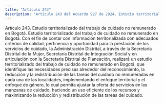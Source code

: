 ```yaml
---
title: "Artículo 243"
description: "Artículo 243 del Acuerdo 927 de 2024. Estudio territorializado del trabajo de cuidado no remunerado en Bogotá."
---
```


Artículo 243. Estudio territorializado del trabajo de cuidado no remunerado en Bogotá. Estudio territorializado del trabajo de cuidado no remunerado en Bogotá. Con el fin de contar con información territorializada con adecuados criterios de calidad, pertinencia y oportunidad para la prestación de los servicios de cuidado, la Administración Distrital, a través de la Secretaría Distrital de la Mujer, Secretaría Distrital de Integración Social y en articulación con la Secretaria Distrital de Planeación, realizará un estudio territorializado del trabajo de cuidado no remunerado en Bogotá, que identifique las necesidades precisas alrededor del reconocimiento, la reducción y la redistribución de las tareas del cuidado no remuneradas en cada una de las localidades, implementando el enfoque territorial y el enfoque de género, lo cual permita ajustar la oferta de servicios en las manzanas de cuidado, haciendo un uso eficiente de los recursos y maximizando la reducción y redistribución de las tareas del cuidado.